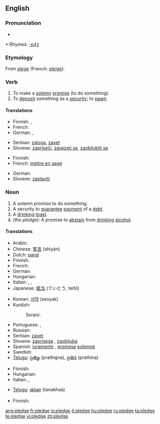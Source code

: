 {{wikipedia|dab=Pledge}}
==English==

===Pronunciation===
*{{audio|en-us-pledge.ogg|Audio (US)}}

*:Rhymes: [[Rhymes:English:-ɛdʒ|-ɛdʒ]]

===Etymology===
From {{OF.}} ''[[plege]]'' (French: ''[[pleige]]'').

===Verb===
{{en-verb|pledg|ing}}

# To make a [[solemn]] [[promise]] (to do something).
# To [[deposit]] something as a [[security]]; to [[pawn]].

====Translations====
{{trans-top|To make a solemn promise}}
* Finnish: {{t+|fi|luvata}}, {{t+|fi|sitoutua}}
* French: {{t+|fr|promettre}}
* German: {{t-|de|zusichern}}, {{t+|de|versprechen}}
{{trans-mid}}
* Serbian: [[zaloga]], [[zavet]]
* Slovene: [[zapriseči]], [[zavezati se]], [[zaobljubiti se]]
{{trans-bottom}}

{{trans-top|To deposit something as a security; to pawn}}
* Finnish: {{t-|fi|pantata}}
* French: [[mettre en gage]]
{{trans-mid}}
* German: {{t-|de|verpfänden}}
* Slovene: [[zastaviti]]
{{trans-bottom}}



===Noun===
{{en-noun}}

# A solemn promise to do something.
# A security to [[guarantee]] [[payment]] of a [[debt]].
# A [[drinking]] [[toast]].
# ''(the pledge):'' A promise to [[abstain]] from [[drinking]] [[alcohol]].

====Translations====
{{trans-top|solemn promise}}
* Arabic: {{Arab|[[ضمان]]}} {{IPAchar|(ɖamān)}} {{m}}
* Chinese: [[誓言]] (shìyán)
* Dutch: [[pand]] {{n}}
* Finnish: {{t-|fi|lupaus}}
* French: {{t+|fr|gage|m}}
* German: {{t+|de|Pfand|n}}
* Hungarian: {{t+|hu|fogadalom}}
* Italian: {{t+|it|giuramento|m}}, {{t+|it|pegno|m}}, {{t-|it|promessa solenne|f}}
* Japanese: [[抵当]] (ていとう, teitō)
{{trans-mid}}
* Korean: [[서약]] (seoyak)
* Kurdish: 
*: Sorani: {{t|ku|په‌یمان|tr=paymAn|sc=KUchar}}
* Portuguese: {{t+|pt|promessa|f}}, {{t+|pt|penhor|m}}
* Russian: {{t+|ru|залог|m|tr=zalóg|sc=Cyrl}}
* Serbian: [[zavet]] {{m}}
* Slovene: [[zaprisega]] {{f}}, [[zaobljuba]] {{f}}
* Spanish: [[juramento]] {{m}}, [[promesa]] [[solemne]] {{f}}
* Swedish: {{t-|sv|underpant|c}}
* [[Telugu]]: [[ప్రతిజ్ఞ]] (prathigna), [[ప్రతిన]] (prathina)
{{trans-bottom}}

{{trans-top|security to payment}}
* Finnish: {{t-|fi|pantti}}
* Hungarian: {{t-|hu|zálog}}
* Italian: {{t+|it|avallo|m}}, {{t+|it|garanzia|f}}
{{trans-mid}}
* [[Telugu]]: [[తనఖా]] (tanakhaa)
{{trans-bottom}}

{{trans-top|A promise to abstain from drinking alcohol}}
* Finnish: {{t-|fi|raittiuslupaus}}
{{trans-mid}}
{{trans-bottom}}

[[ang:pledge]]
[[fr:pledge]]
[[io:pledge]]
[[it:pledge]]
[[hu:pledge]]
[[ru:pledge]]
[[ta:pledge]]
[[te:pledge]]
[[vi:pledge]]
[[zh:pledge]]